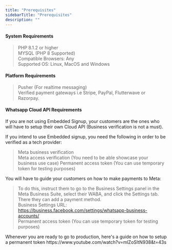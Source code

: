 ```yaml
---
title: "Prerequisites"
sidebarTitle: "Prerequisites"
description: ""
---
```


#### System Requirements
> PHP 8.1.2 or higher <br />
> MYSQL (PHP 8 Supported) <br />
> Compatible Browsers: Any <br />
> Supported OS: Linux, MacOS and Windows

#### Platform Requirements
> Pusher (For realtime messaging) <br />
> Verified payment gateways i.e Stripe, PayPal, Flutterwave or Razorpay.

#### Whatsapp Cloud API Requirements

<Warning>
  If you are not using Embedded Signup, your customers are the ones who will have to setup their own Cloud API (Business verification is not a must).
</Warning>

If you intend to use Embedded signup, you need the following in order to be verified as a tech provider:
> Meta business verification <br />
> Meta access verification (You need to be able showcase your business use case)
> Permanent access token (You can use temporary token for testing purposes)

You will have to guide your customers on how to make payments to Meta:
> To do this, instruct them to go to the Business Settings panel in the Meta Business Suite, select their WABA, and click the Settings tab. There they can add a payment method.  <br />
> Business Settings URL: https://business.facebook.com/settings/whatsapp-business-accounts/ <br/>
> Permanent access token (You can use temporary token for testing purposes)

<Note>
    Whenever you are ready to go to production, here's a guide on how to setup a permanent token
    https://www.youtube.com/watch?v=mlZoSItN938&t=43s
</Note>
